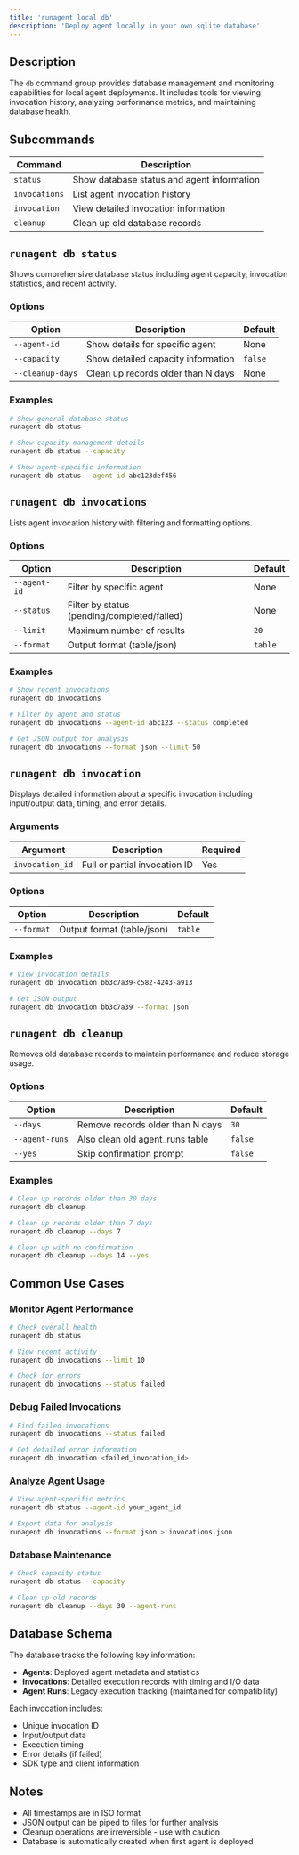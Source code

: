 ```yaml
---
title: 'runagent local db'
description: 'Deploy agent locally in your own sqlite database'
---
```



## Description


The `db` command group provides database management and monitoring capabilities for local agent deployments. It includes tools for viewing invocation history, analyzing performance metrics, and maintaining database health.

## Subcommands

| Command | Description |
|---------|-------------|
| `status` | Show database status and agent information |
| `invocations` | List agent invocation history |
| `invocation` | View detailed invocation information |
| `cleanup` | Clean up old database records |

## `runagent db status`

Shows comprehensive database status including agent capacity, invocation statistics, and recent activity.

### Options

| Option | Description | Default |
|--------|-------------|---------|
| `--agent-id` | Show details for specific agent | None |
| `--capacity` | Show detailed capacity information | `false` |
| `--cleanup-days` | Clean up records older than N days | None |

### Examples

```bash
# Show general database status
runagent db status

# Show capacity management details
runagent db status --capacity

# Show agent-specific information
runagent db status --agent-id abc123def456
```

## `runagent db invocations`

Lists agent invocation history with filtering and formatting options.

### Options

| Option | Description | Default |
|--------|-------------|---------|
| `--agent-id` | Filter by specific agent | None |
| `--status` | Filter by status (pending/completed/failed) | None |
| `--limit` | Maximum number of results | `20` |
| `--format` | Output format (table/json) | `table` |

### Examples

```bash
# Show recent invocations
runagent db invocations

# Filter by agent and status
runagent db invocations --agent-id abc123 --status completed

# Get JSON output for analysis
runagent db invocations --format json --limit 50
```

## `runagent db invocation`

Displays detailed information about a specific invocation including input/output data, timing, and error details.

### Arguments

| Argument | Description | Required |
|----------|-------------|----------|
| `invocation_id` | Full or partial invocation ID | Yes |

### Options

| Option | Description | Default |
|--------|-------------|---------|
| `--format` | Output format (table/json) | `table` |

### Examples

```bash
# View invocation details
runagent db invocation bb3c7a39-c582-4243-a913

# Get JSON output
runagent db invocation bb3c7a39 --format json
```

## `runagent db cleanup`

Removes old database records to maintain performance and reduce storage usage.

### Options

| Option | Description | Default |
|--------|-------------|---------|
| `--days` | Remove records older than N days | `30` |
| `--agent-runs` | Also clean old agent_runs table | `false` |
| `--yes` | Skip confirmation prompt | `false` |

### Examples

```bash
# Clean up records older than 30 days
runagent db cleanup

# Clean up records older than 7 days
runagent db cleanup --days 7

# Clean up with no confirmation
runagent db cleanup --days 14 --yes
```

## Common Use Cases

### Monitor Agent Performance

```bash
# Check overall health
runagent db status

# View recent activity
runagent db invocations --limit 10

# Check for errors
runagent db invocations --status failed
```

### Debug Failed Invocations

```bash
# Find failed invocations
runagent db invocations --status failed

# Get detailed error information
runagent db invocation <failed_invocation_id>
```

### Analyze Agent Usage

```bash
# View agent-specific metrics
runagent db status --agent-id your_agent_id

# Export data for analysis
runagent db invocations --format json > invocations.json
```

### Database Maintenance

```bash
# Check capacity status
runagent db status --capacity

# Clean up old records
runagent db cleanup --days 30 --agent-runs
```

## Database Schema

The database tracks the following key information:

- **Agents**: Deployed agent metadata and statistics
- **Invocations**: Detailed execution records with timing and I/O data
- **Agent Runs**: Legacy execution tracking (maintained for compatibility)

Each invocation includes:
- Unique invocation ID
- Input/output data
- Execution timing
- Error details (if failed)
- SDK type and client information

## Notes

- All timestamps are in ISO format
- JSON output can be piped to files for further analysis
- Cleanup operations are irreversible - use with caution
- Database is automatically created when first agent is deployed